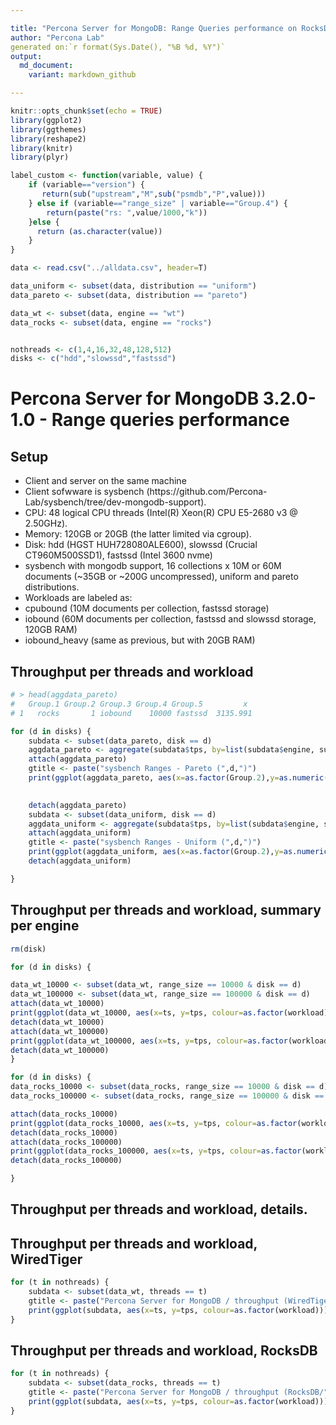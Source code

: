 ```yaml
---

title: "Percona Server for MongoDB: Range Queries performance on RocksDB and WiredTiger"
author: "Percona Lab"
generated on:`r format(Sys.Date(), "%B %d, %Y")`
output:
  md_document:
    variant: markdown_github

---
```


```r
knitr::opts_chunk$set(echo = TRUE)
library(ggplot2)
library(ggthemes)
library(reshape2)
library(knitr)
library(plyr)

label_custom <- function(variable, value) {
    if (variable=="version") {
       return(sub("upstream","M",sub("psmdb","P",value)))
    } else if (variable=="range_size" | variable=="Group.4") {
		return(paste("rs: ",value/1000,"k"))
    }else {
      return (as.character(value))
    }
}

data <- read.csv("../alldata.csv", header=T)

data_uniform <- subset(data, distribution == "uniform")
data_pareto <- subset(data, distribution == "pareto") 

data_wt <- subset(data, engine == "wt") 
data_rocks <- subset(data, engine == "rocks") 


nothreads <- c(1,4,16,32,48,128,512)
disks <- c("hdd","slowssd","fastssd")

```
# Percona Server for MongoDB 3.2.0-1.0 - Range queries performance 

## Setup

* Client and server on the same machine 
* Client sofwware is sysbench (https://github.com/Percona-Lab/sysbench/tree/dev-mongodb-support).
* CPU: 48 logical CPU threads (Intel(R) Xeon(R) CPU E5-2680 v3 @ 2.50GHz). 
* Memory: 120GB or 20GB (the latter limited via cgroup).
* Disk: hdd (HGST HUH728080ALE600), slowssd (Crucial CT960M500SSD1), fastssd (Intel 3600 nvme) 
* sysbench with mongodb support, 16 collections x 10M or 60M documents (~35GB or ~200G uncompressed), uniform and pareto distributions. 
* Workloads are labeled as:
- cpubound (10M documents per collection, fastssd storage)
- iobound (60M documents per collection, fastssd and slowssd storage, 120GB RAM)
- iobound_heavy (same as previous, but with 20GB RAM)

## Throughput per threads and workload

```r

# > head(aggdata_pareto)
#   Group.1 Group.2 Group.3 Group.4 Group.5         x
# 1   rocks       1 iobound    10000 fastssd  3135.991

for (d in disks) {
    subdata <- subset(data_pareto, disk == d)
    aggdata_pareto <- aggregate(subdata$tps, by=list(subdata$engine, subdata$user_provided_threads, subdata$workload, subdata$range_size), FUN=function(x) quantile(x, probs=0.99))
    attach(aggdata_pareto)
    gtitle <- paste("sysbench Ranges - Pareto (",d,")")
    print(ggplot(aggdata_pareto, aes(x=as.factor(Group.2),y=as.numeric(x),color=as.factor(Group.1),group=Group.1)) + facet_grid(Group.4 ~ Group.3, labeller=label_custom) +geom_line()+geom_point(size=4) + labs(x="Threads",y="Throughput,tps",title=gtitle)+scale_color_tableau(name="Engine")+scale_y_continuous(breaks=extended_range_breaks()(rbind(0,x)),labels = scales::comma)+theme(axis.text.x  = element_text(angle=45, vjust=0.5))+theme_bw() + theme(panel.grid = element_line(colour="#010101",size=1), panel.background = element_rect(colour="#000000"), plot.background = element_rect(colour="#000000"), strip.background = element_rect(colour="#010101"), text=element_text(size=50), strip.text=element_text(size=60)))

  
    detach(aggdata_pareto)
    subdata <- subset(data_uniform, disk == d)
    aggdata_uniform <- aggregate(subdata$tps, by=list(subdata$engine, subdata$user_provided_threads, subdata$workload, subdata$range_size), FUN=function(x) quantile(x, probs=0.99))
    attach(aggdata_uniform)
    gtitle <- paste("sysbench Ranges - Uniform (",d,")")
    print(ggplot(aggdata_uniform, aes(x=as.factor(Group.2),y=as.numeric(x),color=as.factor(Group.1),group=Group.1))+geom_line()+geom_point(size=4) + facet_grid(Group.4 ~ Group.3, labeller=label_custom) +labs(x="Threads",y="Throughput,tps",title=gtitle)+scale_color_tableau(name="Engine")+scale_y_continuous(breaks=extended_range_breaks()(rbind(0,x)),labels = scales::comma)+theme(axis.text.x  = element_text(angle=45, vjust=0.5))+theme_bw() + theme(panel.grid = element_line(colour="#010101",size=1), panel.background = element_rect(colour="#000000"), plot.background = element_rect(colour="#000000"), strip.background = element_rect(colour="#010101"), text=element_text(size=50), strip.text=element_text(size=60)))
    detach(aggdata_uniform)

}


```

## Throughput per threads and workload, summary per engine

```r

rm(disk)

for (d in disks) {

data_wt_10000 <- subset(data_wt, range_size == 10000 & disk == d)
data_wt_100000 <- subset(data_wt, range_size == 100000 & disk == d)
attach(data_wt_10000)
print(ggplot(data_wt_10000, aes(x=ts, y=tps, colour=as.factor(workload))) + geom_jitter(size=4) + scale_colour_discrete(name = "") + facet_grid(distribution ~ user_provided_threads, labeller=label_custom) + xlab("Time in seconds (10 sec interval)") + ylab("Throughput (read/write ops per second)") + ggtitle(paste("Percona Server for MongoDB / throughput per threads (wt, rs 10000, ",d,")")) + scale_y_continuous(breaks = extended_range_breaks()(rbind(0,data_wt_10000$tps)))  + scale_x_discrete(breaks = c(600)) + expand_limits(x=0, y=0) + theme_bw() + theme(panel.grid = element_line(colour="#010101",size=1), panel.background = element_rect(colour="#000000"), plot.background = element_rect(colour="#000000"), strip.background = element_rect(colour="#010101"), text=element_text(size=50), strip.text=element_text(size=60)))
detach(data_wt_10000)
attach(data_wt_100000)
print(ggplot(data_wt_100000, aes(x=ts, y=tps, colour=as.factor(workload))) + geom_jitter(size=4) + scale_colour_discrete(name = "") + facet_grid(distribution ~ user_provided_threads, labeller=label_custom) + xlab("Time in seconds (10 sec interval)") + ylab("Throughput (read/write ops per second)") + ggtitle(paste("Percona Server for MongoDB / throughput per threads (wt, rs 100000, ",d,")")) + scale_y_continuous(breaks = extended_range_breaks()(rbind(0,data_wt_100000$tps)))  + scale_x_discrete(breaks = c(600)) + expand_limits(x=0, y=0) + theme_bw() + theme(panel.grid = element_line(colour="#010101",size=1), panel.background = element_rect(colour="#000000"), plot.background = element_rect(colour="#000000"), strip.background = element_rect(colour="#010101"), text=element_text(size=50), strip.text=element_text(size=60)))
detach(data_wt_100000)
}

for (d in disks) {
data_rocks_10000 <- subset(data_rocks, range_size == 10000 & disk == d)
data_rocks_100000 <- subset(data_rocks, range_size == 100000 & disk == d)

attach(data_rocks_10000)
print(ggplot(data_rocks_10000, aes(x=ts, y=tps, colour=as.factor(workload))) + geom_jitter(size=4) + scale_colour_discrete(name = "") + facet_grid(distribution ~ user_provided_threads, labeller=label_custom) + xlab("Time in seconds (10 sec interval)") + ylab("Throughput (read/write ops per second)") + ggtitle(paste("Percona Server for MongoDB / throughput per threads (rocks, rs 10000, ",d,")")) + scale_y_continuous(breaks = extended_range_breaks()(rbind(0,data_rocks_10000$tps)))  + scale_x_discrete(breaks = c(600)) + expand_limits(x=0, y=0) + theme_bw() + theme(panel.grid = element_line(colour="#010101",size=1), panel.background = element_rect(colour="#000000"), plot.background = element_rect(colour="#000000"), strip.background = element_rect(colour="#010101"), text=element_text(size=50), strip.text=element_text(size=60)))
detach(data_rocks_10000)
attach(data_rocks_100000)
print(ggplot(data_rocks_100000, aes(x=ts, y=tps, colour=as.factor(workload))) + geom_jitter(size=4) + scale_colour_discrete(name = "") + facet_grid(distribution ~ user_provided_threads, labeller=label_custom) + xlab("Time in seconds (10 sec interval)") + ylab("Throughput (read/write ops per second)") + ggtitle(paste("Percona Server for MongoDB / throughput per threads (rocks, rs 100000, ",d,")")) + scale_y_continuous(breaks = extended_range_breaks()(rbind(0,data_rocks_100000$tps)))  + scale_x_discrete(breaks = c(600)) + expand_limits(x=0, y=0) + theme_bw() + theme(panel.grid = element_line(colour="#010101",size=1), panel.background = element_rect(colour="#000000"), plot.background = element_rect(colour="#000000"), strip.background = element_rect(colour="#010101"), text=element_text(size=50), strip.text=element_text(size=60)))
detach(data_rocks_100000)

}

```

## Throughput per threads and workload, details. 
## Throughput per threads and workload, WiredTiger

```r


for (t in nothreads) {
    subdata <- subset(data_wt, threads == t)
	gtitle <- paste("Percona Server for MongoDB / throughput (WiredTiger/", t," threads)")
	print(ggplot(subdata, aes(x=ts, y=tps, colour=as.factor(workload))) + geom_jitter(size=4) + scale_colour_discrete(name = "") + facet_grid(range_size ~ distribution, labeller=label_custom) + xlab("Time in seconds (10 sec interval)") + ylab("Throughput (read/write ops per second)") + ggtitle(gtitle) + scale_y_continuous(breaks = extended_range_breaks()(rbind(0,subdata$tps)))  + expand_limits(x=0, y=0) + theme_bw() + theme(panel.grid = element_line(colour="#010101",size=1), panel.background = element_rect(colour="#000000"), plot.background = element_rect(colour="#000000"), strip.background = element_rect(colour="#010101"), text=element_text(size=50), strip.text=element_text(size=60)))
}
```

## Throughput per threads and workload, RocksDB

```r


for (t in nothreads) {
    subdata <- subset(data_rocks, threads == t)
	gtitle <- paste("Percona Server for MongoDB / throughput (RocksDB/", t," threads)")
	print(ggplot(subdata, aes(x=ts, y=tps, colour=as.factor(workload))) + geom_jitter(size=4) + scale_colour_discrete(name = "") + facet_grid(range_size ~ distribution, labeller=label_custom) + xlab("Time in seconds (10 sec interval)") + ylab("Throughput (read/write ops per second)") + ggtitle(gtitle) + scale_y_continuous(breaks = extended_range_breaks()(rbind(0,subdata$tps)))  + expand_limits(x=0, y=0) + theme_bw() + theme(panel.grid = element_line(colour="#010101",size=1), panel.background = element_rect(colour="#000000"), plot.background = element_rect(colour="#000000"), strip.background = element_rect(colour="#010101"), text=element_text(size=50), strip.text=element_text(size=60)))
}
```
